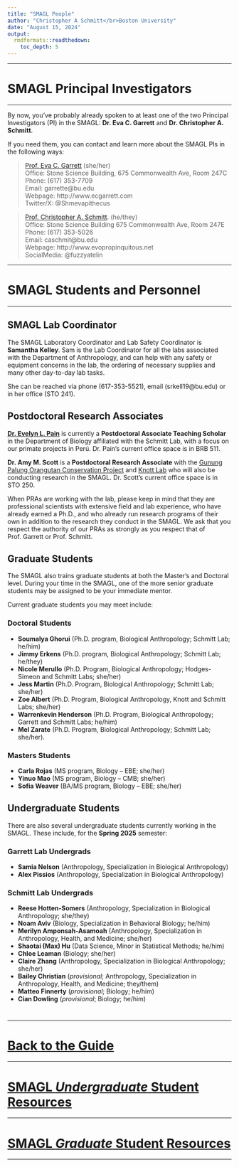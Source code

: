 ```yaml
---
title: "SMAGL People"
author: "Christopher A Schmitt</br>Boston University"
date: "August 15, 2024"
output: 
  rmdformats::readthedown:
    toc_depth: 5
---
```


***

# SMAGL Principal Investigators

***

By now, you’ve probably already spoken to at least one of the two Principal Investigators (PI) in the SMAGL: **Dr. Eva C. Garrett** and **Dr. Christopher A. Schmitt**.

If you need them, you can contact and learn more about the SMAGL PIs in the following ways:

>[Prof. Eva C. Garrett](https://www.bu.edu/anthrop/profile/eva-garrett/) (she/her)<br>
>    Office: Stone Science Building, 675 Commonwealth Ave, Room 247C<br>
>    Phone: (617) 353-7709<br>
>    Email: garrette@bu.edu<br>
>    Webpage: http://www.ecgarrett.com<br>
>    Twitter/X: @Shmevapithecus <br>


>[Prof. Christopher A. Schmitt](https://www.bu.edu/anthrop/profile/christopher-schmitt/). (he/they)<br>
    Office: Stone Science Building 675 Commonwealth Ave, Room 247E<br>
    Phone: (617) 353-5026<br>
    Email: caschmit@bu.edu<br>
    Webpage: http://www.evopropinquitous.net<br>
    SocialMedia: @fuzzyatelin <br>

***

# SMAGL Students and Personnel

***

## SMAGL Lab Coordinator

The SMAGL Laboratory Coordinator and Lab Safety Coordinator is **Samantha Kelley**. Sam is the Lab Coordinator for all the labs associated with the Department of Anthropology, and can help with any safety or equipment concerns in the lab, the ordering of necessary supplies and many other day-to-day lab tasks. 

She can be reached via phone (617-353-5521), email (srkell19@bu.edu) or in her office (STO 241).


## Postdoctoral Research Associates


[**Dr. Evelyn L. Pain**](https://evelynpain.weebly.com) is currently a **Postdoctoral Associate Teaching Scholar** in the Department of Biology affiliated with the Schmitt Lab, with a focus on our primate projects in Perú. Dr. Pain’s current office space is in BRB 511.

**Dr. Amy M. Scott** is a **Postdoctoral Research Associate** with the [Gunung Palung Orangutan Conservation Project](https://savegporangutans.org) and [Knott Lab](https://www.cherylknott.com) who will also be conducting research in the SMAGL. Dr. Scott’s current office space is in STO 250.

When PRAs are working with the lab, please keep in mind that they are professional scientists with extensive field and lab experience, who have already earned a Ph.D., and who already run research programs of their own in addition to the research they conduct in the SMAGL. We ask that you respect the authority of our PRAs as strongly as you respect that of Prof. Garrett or Prof. Schmitt. 


## Graduate Students


The SMAGL also trains graduate students at both the Master’s and Doctoral level. During your time in the SMAGL, one of the more senior graduate students may be assigned to be your immediate mentor.

Current graduate students you may meet include:

### Doctoral Students

- **Soumalya Ghorui** (Ph.D. program, Biological Anthropology; Schmitt Lab; he/him)
- **Jimmy Erkens** (Ph.D. program, Biological Anthropology; Schmitt Lab; he/they)
- **Nicole Merullo** (Ph.D. Program, Biological Anthropology; Hodges-Simeon and Schmitt Labs; she/her)
- **Jess Martin** (Ph.D. Program, Biological Anthropology; Schmitt Lab; she/her)
- **Zoe Albert** (Ph.D. Program, Biological Anthropology, Knott and Schmitt Labs; she/her)
- **Warrenkevin Henderson** (Ph.D. Program, Biological Anthropology; Garrett and Schmitt Labs; he/him)
- **Mel Zarate** (Ph.D. Program, Biological Anthropology; Schmitt Lab; she/her). 

### Masters Students

- **Carla Rojas** (MS program, Biology – EBE; she/her)
- **Yinuo Mao** (MS program, Biology – CMB; she/her)
- **Sofia Weaver** (BA/MS program, Biology – EBE; she/her)

## Undergraduate Students

There are also several undergraduate students currently working in the SMAGL. These include, for the **Spring 2025** semester:

### Garrett Lab Undergrads

- **Samia Nelson** (Anthropology, Specialization in Biological Anthropology)
-	**Alex Pissios** (Anthropology, Specialization in Biological Anthropology)

### Schmitt Lab Undergrads

-	**Reese Hotten-Somers** (Anthropology, Specialization in Biological Anthropology; she/they)
-	**Noam Aviv** (Biology, Specialization in Behavioral Biology; he/him)
-	**Merilyn Amponsah-Asamoah** (Anthropology, Specialization in Anthropology, Health, and Medicine; she/her)
- **Shaotai (Max) Hu** (Data Science, Minor in Statistical Methods; he/him)
- **Chloe Leaman** (Biology; she/her)
- **Claire Zhang** (Anthropology, Specialization in Biological Anthropology; she/her)
-	**Bailey Christian** (*provisional*; Anthropology, Specialization in Anthropology, Health, and Medicine; they/them)
- **Matteo Finnerty** (*provisional*; Biology; he/him)
- **Cian Dowling** (*provisional*; Biology; he/him)

#
#
#
#
#
#
#
#
#
#

***

# [**Back to the Guide**](https://fuzzyatelin.github.io/smagl_student_guide/overview.html)

***
# [**SMAGL *Undergraduate* Student Resources**](https://fuzzyatelin.github.io/smagl_student_guide/smagl_ugrad.html)
***
# [**SMAGL *Graduate* Student Resources**](https://fuzzyatelin.github.io/smagl_student_guide/smagl_grad.html)
***